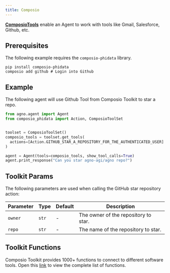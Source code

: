 ```yaml
---
title: Composio
---
```


[**ComposioTools**](https://docs.composio.dev/framework/phidata) enable an Agent to work with tools like Gmail, Salesforce, Github, etc.

## Prerequisites

The following example requires the `composio-phidata` library.

```shell
pip install composio-phidata
composio add github # Login into Github
```

## Example

The following agent will use Github Tool from Composio Toolkit to star a repo.

```python cookbook/tools/composio_tools.py
from agno.agent import Agent
from composio_phidata import Action, ComposioToolSet


toolset = ComposioToolSet()
composio_tools = toolset.get_tools(
  actions=[Action.GITHUB_STAR_A_REPOSITORY_FOR_THE_AUTHENTICATED_USER]
)

agent = Agent(tools=composio_tools, show_tool_calls=True)
agent.print_response("Can you star agno-agi/agno repo?")
```

## Toolkit Params

The following parameters are used when calling the GitHub star repository action:

| Parameter | Type  | Default | Description                          |
| --------- | ----- | ------- | ------------------------------------ |
| `owner`   | `str` | -       | The owner of the repository to star. |
| `repo`    | `str` | -       | The name of the repository to star.  |

## Toolkit Functions

Composio Toolkit provides 1000+ functions to connect to different software tools.
Open this [link](https://composio.dev/tools) to view the complete list of functions.
